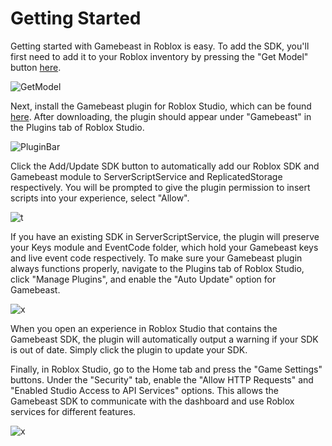 # Getting Started
Getting started with Gamebeast in Roblox is easy. To add the SDK, you'll first need to add it to your Roblox inventory by pressing the "Get Model" button [here](https://create.roblox.com/marketplace/asset/15950975837/GamebeastSDK%3Fkeyword=&pageNumber=&pagePosition=).

![GetModel](/gamebeastsdk.png)

Next, install the Gamebeast plugin for Roblox Studio, which can be found [here](https://create.roblox.com/marketplace/asset/15951241108/Gamebeast%3Fkeyword=&pageNumber=&pagePosition=). After downloading, the plugin should appear under "Gamebeast" in the Plugins tab of Roblox Studio.

![PluginBar](/manageplugins.png)

Click the Add/Update SDK button to automatically add our Roblox SDK and Gamebeast module to ServerScriptService and ReplicatedStorage respectively. You will be prompted to give the plugin permission to insert scripts into your experience, select "Allow".

![t](/accept.png)

If you have an existing SDK in ServerScriptService, the plugin will preserve your Keys module and EventCode folder, which hold your Gamebeast keys and live event code respectively.
To make sure your Gamebeast plugin always functions properly, navigate to the Plugins tab of Roblox Studio, click "Manage Plugins", and enable the "Auto Update" option for Gamebeast.

![x](/PluginManagement.png)

When you open an experience in Roblox Studio that contains the Gamebeast SDK, the plugin will automatically output a warning if your SDK is out of date. Simply click the plugin to update your SDK. 

Finally, in Roblox Studio, go to the Home tab and press the "Game Settings" buttons. Under the "Security" tab, enable the "Allow HTTP Requests" and "Enabled Studio Access to API Services" options. This allows the Gamebeast SDK to communicate with the dashboard and use Roblox services for different features. 

![x](/security.png)